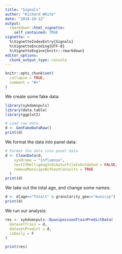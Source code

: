 ```yaml
---
title: "Signals"
author: "Richard White"
date: "2018-10-12"
output:
  rmarkdown::html_vignette:
    self_contained: TRUE
vignette: >
  %\VignetteIndexEntry{Signals}
  %\VignetteEncoding{UTF-8}
  %\VignetteEngine{knitr::rmarkdown}
editor_options: 
  chunk_output_type: console
---
```


```r
knitr::opts_chunk$set(
  collapse = TRUE,
  comment = "#>"
)
```

We create some fake data:

```r
library(sykdomspuls)
library(data.table)
library(ggplot2)

# Load raw data
d <- GenFakeDataRaw()
print(d)
```

We format the data into panel data:

```r
# Format the data into panel data
d <- CleanData(d,
    syndrome = "influensa",
    testIfHelligdagIndikatorFileIsOutdated = FALSE,
    removeMunicipsWithoutConsults = TRUE
  )
print(d)
```

We take out the total age, and change some names:

```r
d <- d[age=="Totalt" & granularity_geo=="municip"]
print(d)
```

We run our analysis:

```r
res <- sykdomspuls::QuasipoissonTrainPredictData(
  datasetTrain = d,
  datasetPredict = d,
  isDaily = F
)

print(res)
```








